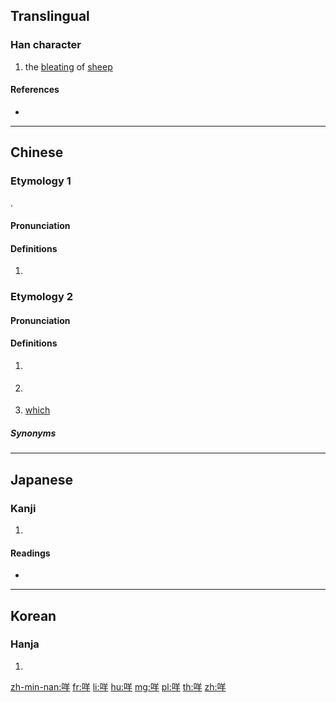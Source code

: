 {{character info/new}}
==Translingual==

===Han character===
{{Han char|rn=30|rad=口|as=06|sn=9|four=68051|canj=RTQ|ids=⿰口羊}}

# the [[bleat]]ing of [[sheep]]

====References====
* {{Han ref|kx=0186.130|dkj=03540|dj=0405.340|hdz=10622.050|uh=54A9|ud=21673|bh=ABA7|bd=43943}}

----

==Chinese==

===Etymology 1===
{{zh-forms}}
{{onomatopoeic|zh}}.

====Pronunciation====
{{zh-pron
|m=miē
|c=me1
|mn=meh
|cat=intj
}}

====Definitions====
{{zh-hanzi}}

# {{n-g|The call of sheep.}}

===Etymology 2===
{{zh-forms}}

====Pronunciation====
{{zh-pron
|c=me1
|cat=part,pron
}}

====Definitions====
{{zh-hanzi}} {{tlb|zh|Cantonese}}

# {{n-g|An [[interrogative]] [[particle]].}}
#: {{zh-x|唔係 咩？|It's not?|C}}
# {{contraction of|lang=zh|乜嘢||what|tr=mat1 je2}}
#: {{zh-x|欸{e1}！喺度 諗 緊 咩 呀？|Hey, so '''what''' are you thinking about?|C|ref={{w2|zh|陳慧嫻}}, {{w2|zh|紅茶館_(歌曲)|紅茶館}}}}
#: {{zh-x|咩 呀？|'''What''' do you want?/'''What''' is it?|C}}
# [[which]]

=====Synonyms=====
{{zh-dial|什麼}}

----

==Japanese==

===Kanji===
{{ja-kanji|grade=|rs=口06}}

# {{defn|lang=ja|sort=口06}}

====Readings====
* {{ja-readings|on=[[び]] (bi), [[み]] (mi)|kun=}}

----

==Korean==

===Hanja===
{{ko-hanja|hangeul=미|rv=mi|mr=mi}}

# {{defn|lang=ko|sort=口06}}

[[zh-min-nan:咩]]
[[fr:咩]]
[[li:咩]]
[[hu:咩]]
[[mg:咩]]
[[pl:咩]]
[[th:咩]]
[[zh:咩]]